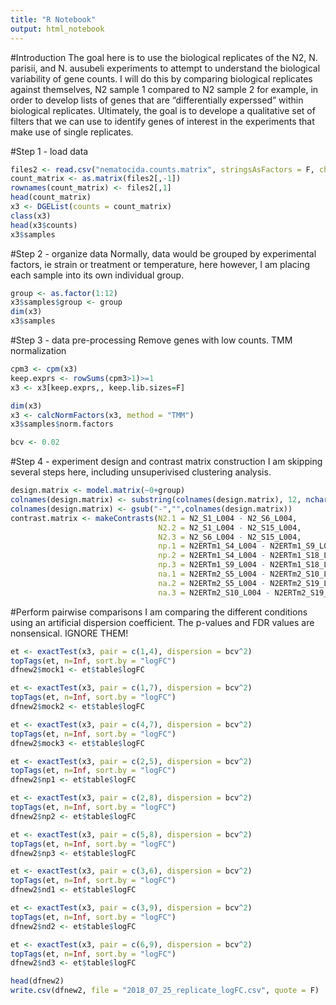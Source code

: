 ```yaml
---
title: "R Notebook"
output: html_notebook
---
```


#Introduction
The goal here is to use the biological replicates of the N2, N. parisii, and N. ausubeli experiments to attempt to understand the biological variability of gene counts. I will do this by comparing biological replicates against themselves, N2 sample 1 compared to N2 sample 2 for example, in order to develop lists of genes that are "differentially experssed" within biological replicates. Ultimately, the goal is to develope a qualitative set of filters that we can use to identify genes of interest in the experiments that make use of single replicates.

#Step 1 - load data
```r
files2 <- read.csv("nematocida.counts.matrix", stringsAsFactors = F, check.names = F)
count_matrix <- as.matrix(files2[,-1])
rownames(count_matrix) <- files2[,1]
head(count_matrix)
x3 <- DGEList(counts = count_matrix)
class(x3)
head(x3$counts)
x3$samples
```

#Step 2 - organize data
Normally, data would be grouped by experimental factors, ie strain or treatment or temperature, here however, I am placing each sample into its own individual group.
```r
group <- as.factor(1:12)
x3$samples$group <- group 
dim(x3)
x3$samples
```

#Step 3 - data pre-processing
Remove genes with low counts. TMM normalization
```r
cpm3 <- cpm(x3)
keep.exprs <- rowSums(cpm3>1)>=1
x3 <- x3[keep.exprs,, keep.lib.sizes=F]

dim(x3)
x3 <- calcNormFactors(x3, method = "TMM")
x3$samples$norm.factors

bcv <- 0.02
```

#Step 4 - experiment design and contrast matrix construction
I am skipping several steps here, including unsuperivised clustering analysis.
```r
design.matrix <- model.matrix(~0+group)
colnames(design.matrix) <- substring(colnames(design.matrix), 12, nchar(colnames(design.matrix)))
colnames(design.matrix) <- gsub("-","",colnames(design.matrix))
contrast.matrix <- makeContrasts(N2.1 = N2_S1_L004 - N2_S6_L004,
                                 N2.2 = N2_S1_L004 - N2_S15_L004,
                                 N2.3 = N2_S6_L004 - N2_S15_L004,
                                 np.1 = N2ERTm1_S4_L004 - N2ERTm1_S9_L004,
                                 np.2 = N2ERTm1_S4_L004 - N2ERTm1_S18_L004,
                                 np.3 = N2ERTm1_S9_L004 - N2ERTm1_S18_L004,
                                 na.1 = N2ERTm2_S5_L004 - N2ERTm2_S10_L004,
                                 na.2 = N2ERTm2_S5_L004 - N2ERTm2_S19_L004,
                                 na.3 = N2ERTm2_S10_L004 - N2ERTm2_S19_L004, levels=design.matrix)
```
#Perform pairwise comparisons
I am comparing the different conditions using an artificial dispersion coefficient. The p-values and FDR values are nonsensical. IGNORE THEM!
```r
et <- exactTest(x3, pair = c(1,4), dispersion = bcv^2)
topTags(et, n=Inf, sort.by = "logFC")
dfnew2$mock1 <- et$table$logFC
```

```r
et <- exactTest(x3, pair = c(1,7), dispersion = bcv^2)
topTags(et, n=Inf, sort.by = "logFC")
dfnew2$mock2 <- et$table$logFC
```

```r
et <- exactTest(x3, pair = c(4,7), dispersion = bcv^2)
topTags(et, n=Inf, sort.by = "logFC")
dfnew2$mock3 <- et$table$logFC
```

```r
et <- exactTest(x3, pair = c(2,5), dispersion = bcv^2)
topTags(et, n=Inf, sort.by = "logFC")
dfnew2$np1 <- et$table$logFC
```

```r
et <- exactTest(x3, pair = c(2,8), dispersion = bcv^2)
topTags(et, n=Inf, sort.by = "logFC")
dfnew2$np2 <- et$table$logFC
```

```r
et <- exactTest(x3, pair = c(5,8), dispersion = bcv^2)
topTags(et, n=Inf, sort.by = "logFC")
dfnew2$np3 <- et$table$logFC
```

```r
et <- exactTest(x3, pair = c(3,6), dispersion = bcv^2)
topTags(et, n=Inf, sort.by = "logFC")
dfnew2$nd1 <- et$table$logFC
```

```r
et <- exactTest(x3, pair = c(3,9), dispersion = bcv^2)
topTags(et, n=Inf, sort.by = "logFC")
dfnew2$nd2 <- et$table$logFC
```

```r
et <- exactTest(x3, pair = c(6,9), dispersion = bcv^2)
topTags(et, n=Inf, sort.by = "logFC")
dfnew2$nd3 <- et$table$logFC
```

```r
head(dfnew2)
write.csv(dfnew2, file = "2018_07_25_replicate_logFC.csv", quote = F)
```

